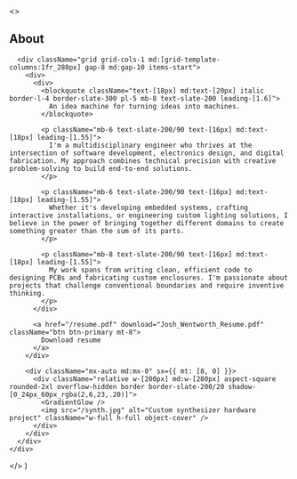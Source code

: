 
  <>
    <div className="mx-auto max-w-[1120px]">
      <h2 className="text-white text-[28px] md:text-[32px] lg:text-[36px] font-bold mb-8 md:mb-10">About</h2>

      <div className="grid grid-cols-1 md:[grid-template-columns:1fr_280px] gap-8 md:gap-10 items-start">
        <div>
          <div>
            <blockquote className="text-[18px] md:text-[20px] italic border-l-4 border-slate-300 pl-5 mb-8 text-slate-200 leading-[1.6]">
              An idea machine for turning ideas into machines.
            </blockquote>

            <p className="mb-6 text-slate-200/90 text-[16px] md:text-[18px] leading-[1.55]">
              I'm a multidisciplinary engineer who thrives at the intersection of software development, electronics design, and digital fabrication. My approach combines technical precision with creative problem-solving to build end-to-end solutions.
            </p>

            <p className="mb-6 text-slate-200/90 text-[16px] md:text-[18px] leading-[1.55]">
              Whether it's developing embedded systems, crafting interactive installations, or engineering custom lighting solutions, I believe in the power of bringing together different domains to create something greater than the sum of its parts.
            </p>

            <p className="mb-8 text-slate-200/90 text-[16px] md:text-[18px] leading-[1.55]">
              My work spans from writing clean, efficient code to designing PCBs and fabricating custom enclosures. I'm passionate about projects that challenge conventional boundaries and require inventive thinking.
            </p>
          </div>

          <a href="/resume.pdf" download="Josh_Wentworth_Resume.pdf" className="btn btn-primary mt-8">
            Download resume
          </a>
        </div>

        <div className="mx-auto md:mx-0" sx={{ mt: [8, 0] }}>
          <div className="relative w-[200px] md:w-[280px] aspect-square rounded-2xl overflow-hidden border border-slate-200/20 shadow-[0_24px_60px_rgba(2,6,23,.20)]">
            <GradientGlow />
            <img src="/synth.jpg" alt="Custom synthesizer hardware project" className="w-full h-full object-cover" />
          </div>
        </div>
      </div>
    </div>

  </>
)
